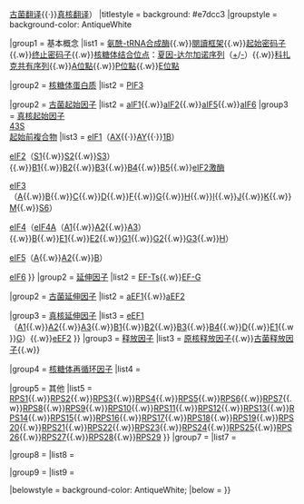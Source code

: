 {{Navbox 
|name  = 遗传学/翻译
|title = [[蛋白质生物合成]]：[[翻译 (遗传学)|翻译]]（[[原核翻译]]{{·}}[[古菌翻译]]{{·}}[[真核翻译]]）
|titlestyle = background: #e7dcc3 
|groupstyle = background-color: AntiqueWhite 


|group1 = 基本概念 
|list1 = {{Nowrap begin}}[[氨酰-tRNA合成酶]]{{.w}}[[閱讀框架]]{{.w}}[[起始密码子]]{{.w}}[[终止密码子]]{{.w}}[[核糖体结合位点]]：[[夏因-达尔加诺序列]]（[[正夏因-达尔加诺序列|+]]/[[反夏因-达尔加诺序列|-]]）{{.w}}[[科扎克共有序列]]{{.w}}[[A位點]]{{.w}}[[P位點]]{{.w}}[[E位點]]{{Nowrap end}}

|group2 = [[核糖体蛋白质]]
|list2 =  {{Navbox subgroup 
|groupstyle = background-color: AntiqueWhite 
|group1 = [[起始因子]] 
|list1  = {{Navbox subgroup 
|groupstyle = background-color: AntiqueWhite 

|group1 = [[原核起始因子]] 
|list1  = {{Nowrap begin}}[[原核起始因子1|PIF1]]{{.w}}[[原核起始因子2|PIF2]]{{.w}}[[原核起始因子3|PIF3]] {{Nowrap end}}

|group2 = [[古菌起始因子]] 
|list2  = {{Nowrap begin}}[[古菌起始因子1|aIF1]]{{.w}}[[古菌起始因子2|aIF2]]{{.w}}[[古菌起始因子5|aIF5]]{{.w}}[[古菌起始因子6|aIF6]]{{Nowrap end}}
|group3 = [[真核起始因子]]<br>[[43S起始前複合物|43S<br>起始前複合物]]
|list3  = [[真核起始因子1|eIF1]]（[[真核起始因子1AX|AX]]{{·}}[[真核起始因子1AY|AY]]{{·}}[[真核起始因子1B|1B]]）

{{nowrap begin}}[[真核起始因子2|eIF2]]（[[真核起始因子2S1|S1]]{{.w}}[[真核起始因子2S2|S2]]{{.w}}[[真核起始因子2S3|S3]]）{{.w}}[[真核起始因子2B1|B1]]{{.w}}[[真核起始因子2B2|B2]]{{.w}}[[真核起始因子2B3|B3]]{{.w}}[[真核起始因子2B4|B4]]{{.w}}[[真核起始因子2B5|B5]]{{.w}}[[真核起始因子2激酶|eIF2激酶]]{{nowrap end}}

{{nowrap begin}}[[真核起始因子3|eIF3]]（[[真核起始因子3A|A]]{{.w}}[[真核起始因子3B|B]]{{.w}}[[真核起始因子3C|C]]{{.w}}[[真核起始因子3D|D]]{{.w}}[[真核起始因子3F|F]]{{.w}}[[真核起始因子3G|G]]{{.w}}[[真核起始因子3H|H]]{{.w}}[[真核起始因子3I|I]]{{.w}}[[真核起始因子3J|J]]{{.w}}[[真核起始因子3K|K]]{{.w}}[[真核起始因子3M|M]]{{.w}}[[真核起始因子3S6|S6]]）{{nowrap end}}

{{nowrap begin}}[[真核起始因子4|eIF4]]（[[eIF4A]]（[[真核起始因子4A1|A1]]{{.w}}[[真核起始因子4A2|A2]]{{.w}}[[真核起始因子4A3|A3]]）{{.w}}[[真核起始因子4B|B]]{{.w}}[[真核起始因子4E|E1]]{{.w}}[[真核起始因子4E2|E2]]{{.w}}[[真核起始因子4G|G1]]{{.w}}[[真核起始因子4G2|G2]]{{.w}}[[真核起始因子4G3|G3]]{{.w}}[[真核起始因子4H|H]]）{{nowrap end}}

{{nowrap begin}}[[真核起始因子5|eIF5]]（[[真核起始因子5A|A]]{{.w}}[[真核起始因子5A2|A2]]{{.w}}[[真核起始因子5B|B]]）{{nowrap end}}

[[真核起始因子6|eIF6]]
}}
|group2 = [[延伸因子]] 
|list2  = 
{{Navbox subgroup
|groupstyle = background-color: AntiqueWhite

|group1 = [[原核延伸因子]]
|list1  = {{Nowrap begin}}[[EF-Tu]]{{.w}}[[EF-Ts]]{{.w}}[[EF-G]]{{Nowrap end}}

|group2 = [[古菌延伸因子]]
|list2  = {{Nowrap begin}}[[古菌延伸因子1|aEF1]]{{.w}}[[古菌延伸因子2|aEF2]]{{Nowrap end}}

|group3 = [[真核延伸因子]]
|list3  = {{Nowrap begin}}[[真核延伸因子1|eEF1]]（[[真核延伸因子1A1|A1]]{{.w}}[[真核延伸因子1A2|A2]]{{.w}}[[真核延伸因子1A3|A3]]{{.w}}[[真核延伸因子1B1|B1]]{{.w}}[[真核延伸因子1B2|B2]]{{.w}}[[真核延伸因子1B3|B3]]{{.w}}[[真核延伸因子1B4|B4]]{{.w}}[[真核延伸因子1D|D]]{{.w}}[[真核延伸因子1E1|E1]]{{.w}}[[真核延伸因子1G|G]]）{{.w}}[[真核延伸因子2|eEF2]]{{Nowrap end}}
}} 
|group3  = [[释放因子]] 
|list3   = {{Nowrap begin}}[[原核释放因子]]{{.w}}[[古菌释放因子]]{{.w}}{{link-en|真核释放因子|Eukaryotic release factors}}{{Nowrap end}}

|group4  = [[核糖体再循环因子]] 
|list4   = <!--请在此添加各类核糖体再循环因子-->

|group5  = 其他
|list5   = {{Nowrap begin}}[[核糖体蛋白质S1|RPS1]]{{.w}}[[核糖体蛋白质S2|RPS2]]{{.w}}[[核糖体蛋白质S3|RPS3]]{{.w}}[[核糖体蛋白质S4|RPS4]]{{.w}}[[核糖体蛋白质S5|RPS5]]{{.w}}[[核糖体蛋白质S6|RPS6]]{{.w}}[[核糖体蛋白质S7|RPS7]]{{.w}}[[核糖体蛋白质S8|RPS8]]{{.w}}[[核糖体蛋白质S9|RPS9]]{{.w}}[[核糖体蛋白质S10|RPS10]]{{.w}}[[核糖体蛋白质S11|RPS11]]{{.w}}[[核糖体蛋白质S12|RPS12]]{{.w}}[[核糖体蛋白质S13|RPS13]]{{.w}}[[核糖体蛋白质S14|RPS14]]{{.w}}[[核糖体蛋白质S15|RPS15]]{{.w}}[[核糖体蛋白质S16|RPS16]]{{.w}}[[核糖体蛋白质S17|RPS17]]{{.w}}[[核糖体蛋白质S18|RPS18]]{{.w}}[[核糖体蛋白质S19|RPS19]]{{.w}}[[核糖体蛋白质S20|RPS20]]{{.w}}[[核糖体蛋白质S21|RPS21]]{{.w}}[[核糖体蛋白质S22|RPS22]]{{.w}}[[核糖体蛋白质S23|RPS23]]{{.w}}[[核糖体蛋白质S24|RPS24]]{{.w}}[[核糖体蛋白质S25|RPS25]]{{.w}}[[核糖体蛋白质S26|RPS26]]{{.w}}[[核糖体蛋白质S27|RPS27]]{{.w}}[[核糖体蛋白质S28|RPS28]]{{.w}}[[核糖体蛋白质S29|RPS29]] {{Nowrap end}}
}}
|group7 = 
|list7 = 

|group8 =  
|list8 =  

|group9 =  
|list9 =  

|belowstyle = background-color: AntiqueWhite;
|below = {{蛋白质生物合成导航}}
}}<noinclude>
[[Category:蛋白质生物合成模板|{{PAGENAME}}]]

</noinclude>